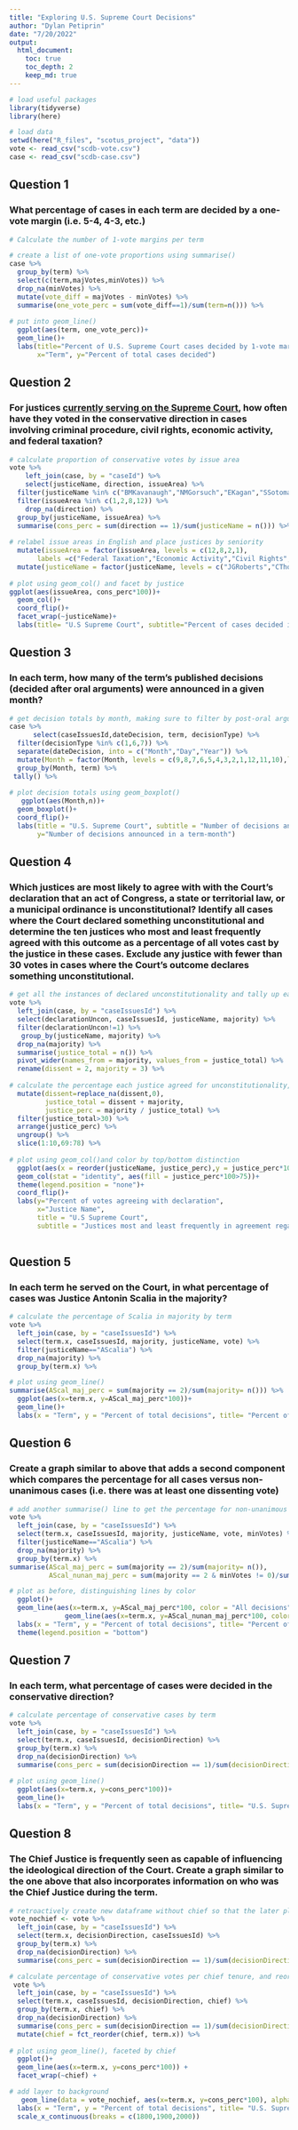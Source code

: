 ```yaml
---
title: "Exploring U.S. Supreme Court Decisions"
author: "Dylan Petiprin"
date: "7/20/2022"
output: 
  html_document:
    toc: true
    toc_depth: 2
    keep_md: true
---
```


```r

# load useful packages
library(tidyverse)
library(here)

# load data
setwd(here("R_files", "scotus_project", "data"))
vote <- read_csv("scdb-vote.csv")
case <- read_csv("scdb-case.csv")

```


## Question 1

### What percentage of cases in each term are decided by a one-vote margin (i.e. 5-4, 4-3, etc.)
```r

# Calculate the number of 1-vote margins per term

# create a list of one-vote proportions using summarise()
case %>% 
  group_by(term) %>% 
  select(c(term,majVotes,minVotes)) %>% 
  drop_na(minVotes) %>% 
  mutate(vote_diff = majVotes - minVotes) %>% 
  summarise(one_vote_perc = sum(vote_diff==1)/sum(term=n())) %>% 
  
# put into geom_line()
  ggplot(aes(term, one_vote_perc))+
  geom_line()+
  labs(title="Percent of U.S. Supreme Court cases decided by 1-vote margin",
       x="Term", y="Percent of total cases decided")

```

## Question 2

### For justices [currently serving on the Supreme Court](https://www.supremecourt.gov/about/biographies.aspx), how often have they voted in the conservative direction in cases involving criminal procedure, civil rights, economic activity, and federal taxation?

```r

# calculate proportion of conservative votes by issue area
vote %>% 
    left_join(case, by = "caseId") %>% 
    select(justiceName, direction, issueArea) %>% 
  filter(justiceName %in% c("BMKavanaugh","NMGorsuch","EKagan","SSotomayor","SAAlito","SGBreyer","CThomas","JGRoberts")) %>% 
  filter(issueArea %in% c(1,2,8,12)) %>% 
    drop_na(direction) %>% 
  group_by(justiceName, issueArea) %>% 
  summarise(cons_perc = sum(direction == 1)/sum(justiceName = n())) %>% 
  
# relabel issue areas in English and place justices by seniority
  mutate(issueArea = factor(issueArea, levels = c(12,8,2,1), 
       labels =c("Federal Taxation","Economic Activity","Civil Rights","Criminal Procedure"))) %>% 
  mutate(justiceName = factor(justiceName, levels = c("JGRoberts","CThomas","SGBreyer","SAAlito","SSotomayor","EKagan","NMGorsuch","BMKavanaugh"))) %>% 
  
# plot using geom_col() and facet by justice
ggplot(aes(issueArea, cons_perc*100))+
  geom_col()+
  coord_flip()+
  facet_wrap(~justiceName)+
  labs(title= "U.S Supreme Court", subtitle="Percent of cases decided in a conservative direction", x="Issue Area",y="Percent of votes cast")

```

## Question 3

### In each term, how many of the term's published decisions (decided after oral arguments) were announced in a given month?

```r

# get decision totals by month, making sure to filter by post-oral arguments
case %>% 
      select(caseIssuesId,dateDecision, term, decisionType) %>% 
  filter(decisionType %in% c(1,6,7)) %>% 
  separate(dateDecision, into = c("Month","Day","Year")) %>% 
  mutate(Month = factor(Month, levels = c(9,8,7,6,5,4,3,2,1,12,11,10),labels = c("September","August","July","June","May","April","March","February","January","December","November","October"))) %>% 
  group_by(Month, term) %>%
 tally() %>% 
  
# plot decision totals using geom_boxplot()
   ggplot(aes(Month,n))+
  geom_boxplot()+
  coord_flip()+
  labs(title = "U.S. Supreme Court", subtitle = "Number of decisions announced post-oral arguments per month, by term",
       y="Number of decisions announced in a term-month")

```

## Question 4

### Which justices are most likely to agree with with the Court's declaration that an act of Congress, a state or territorial law, or a municipal ordinance is unconstitutional? Identify all cases where the Court declared something unconstitutional and determine the ten justices who most and least frequently agreed with this outcome as a percentage of all votes cast by the justice in these cases. Exclude any justice with fewer than 30 votes in cases where the Court's outcome declares something unconstitutional.

```r

# get all the instances of declared unconstitutionality and tally up each justice's votes
vote %>% 
  left_join(case, by = "caseIssuesId") %>% 
  select(declarationUncon, caseIssuesId, justiceName, majority) %>% 
  filter(declarationUncon!=1) %>% 
   group_by(justiceName, majority) %>% 
  drop_na(majority) %>%
  summarise(justice_total = n()) %>%
  pivot_wider(names_from = majority, values_from = justice_total) %>% 
  rename(dissent = 2, majority = 3) %>% 
  
# calculate the percentage each justice agreed for unconstitutionality, filter out those with less than 30 total votes, and get the top and bottom 10
  mutate(dissent=replace_na(dissent,0), 
         justice_total = dissent + majority,
         justice_perc = majority / justice_total) %>% 
  filter(justice_total>30) %>% 
  arrange(justice_perc) %>% 
  ungroup() %>% 
  slice(1:10,69:78) %>% 
  
# plot using geom_col()and color by top/bottom distinction
  ggplot(aes(x = reorder(justiceName, justice_perc),y = justice_perc*100))+
  geom_col(stat = "identity", aes(fill = justice_perc*100>75))+
  theme(legend.position = "none")+
  coord_flip()+
  labs(y="Percent of votes agreeing with declaration",
       x="Justice Name",
       title = "U.S Supreme Court",
       subtitle = "Justices most and least frequently in agreement regarding unconstitutionality")
 
```

## Question 5

### In each term he served on the Court, in what percentage of cases was Justice Antonin Scalia in the majority?

```r

# calculate the percentage of Scalia in majority by term
vote %>% 
  left_join(case, by = "caseIssuesId") %>% 
  select(term.x, caseIssuesId, majority, justiceName, vote) %>% 
  filter(justiceName=="AScalia") %>% 
  drop_na(majority) %>% 
  group_by(term.x) %>% 

# plot using geom_line()
summarise(AScal_maj_perc = sum(majority == 2)/sum(majority= n())) %>% 
  ggplot(aes(x=term.x, y=AScal_maj_perc*100))+
  geom_line()+
  labs(x = "Term", y = "Percent of total decisions", title= "Percent of the time Scalia was in the majority" )

```

## Question 6

### Create a graph similar to above that adds a second component which compares the percentage for all cases versus non-unanimous cases (i.e. there was at least one dissenting vote)

```r

# add another summarise() line to get the percentage for non-unanimous decisions
vote %>% 
  left_join(case, by = "caseIssuesId") %>% 
  select(term.x, caseIssuesId, majority, justiceName, vote, minVotes) %>% 
  filter(justiceName=="AScalia") %>% 
  drop_na(majority) %>% 
  group_by(term.x) %>% 
summarise(AScal_maj_perc = sum(majority == 2)/sum(majority= n()),
          AScal_nunan_maj_perc = sum(majority == 2 & minVotes != 0)/sum(minVotes != 0) ) %>% 

# plot as before, distinguishing lines by color
  ggplot()+
  geom_line(aes(x=term.x, y=AScal_maj_perc*100, color = "All decisions"))+
              geom_line(aes(x=term.x, y=AScal_nunan_maj_perc*100, color = "Non-unanimous decisions")) +
  labs(x = "Term", y = "Percent of total decisions", title= "Percent of the time Scalia was in the majority", color= NULL )+
  theme(legend.position = "bottom")

```

## Question 7

### In each term, what percentage of cases were decided in the conservative direction?

```r
# calculate percentage of conservative cases by term
vote %>% 
  left_join(case, by = "caseIssuesId") %>% 
  select(term.x, caseIssuesId, decisionDirection) %>% 
  group_by(term.x) %>% 
  drop_na(decisionDirection) %>% 
  summarise(cons_perc = sum(decisionDirection == 1)/sum(decisionDirection = n())) %>% 
  
# plot using geom_line()
  ggplot(aes(x=term.x, y=cons_perc*100))+
  geom_line()+
  labs(x = "Term", y = "Percent of total decisions", title= "U.S. Supreme Court", subtitle = "Percent of cases decided in the conservative direction" )

```

## Question 8

### The Chief Justice is frequently seen as capable of influencing the ideological direction of the Court. Create a graph similar to the one above that also incorporates information on who was the Chief Justice during the term.

```r
# retroactively create new dataframe without chief so that the later plots have gray background
vote_nochief <- vote %>% 
  left_join(case, by = "caseIssuesId") %>% 
  select(term.x, decisionDirection, caseIssuesId) %>% 
  group_by(term.x) %>% 
  drop_na(decisionDirection) %>% 
  summarise(cons_perc = sum(decisionDirection == 1)/sum(decisionDirection = n()))

# calculate percentage of conservative votes per chief tenure, and reorder by chief term
 vote %>% 
  left_join(case, by = "caseIssuesId") %>% 
  select(term.x, caseIssuesId, decisionDirection, chief) %>% 
  group_by(term.x, chief) %>% 
  drop_na(decisionDirection) %>% 
  summarise(cons_perc = sum(decisionDirection == 1)/sum(decisionDirection = n())) %>% 
  mutate(chief = fct_reorder(chief, term.x)) %>% 
   
# plot using geom_line(), faceted by chief
  ggplot()+
  geom_line(aes(x=term.x, y=cons_perc*100)) +
  facet_wrap(~chief) +

# add layer to background 
   geom_line(data = vote_nochief, aes(x=term.x, y=cons_perc*100), alpha = .25) +
  labs(x = "Term", y = "Percent of total decisions", title= "U.S. Supreme Court", subtitle = "Percent of cases decided in the conservative direction" ) +
  scale_x_continuous(breaks = c(1800,1900,2000))

```



